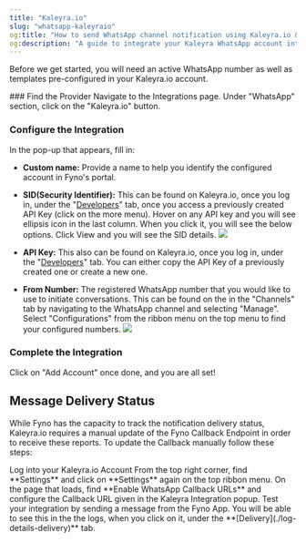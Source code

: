 ```yaml
---
title: "Kaleyra.io"
slug: "whatsapp-kaleyraio"
og:title: "How to send WhatsApp channel notification using Kaleyra.io & Fyno | Help Document"
og:description: "A guide to integrate your Kaleyra WhatsApp account into Fyno."
---
```


Before we get started, you will need an active WhatsApp number as well as templates pre-configured in your Kaleyra.io account.

<Steps>
### Find the Provider
Navigate to the Integrations page. Under "WhatsApp" section, click on the "Kaleyra.io" button.

### Configure the Integration

In the pop-up that appears, fill in:

-   **Custom name:** Provide a name to help you identify the configured account in Fyno's portal.

-   **SID(Security Identifier):** This can be found on Kaleyra.io, once you log in, under the "[Developers](https://in.kaleyra.io/api-keys)" tab, once you access a previously created API Key (click on the more menu). Hover on any API key and you will see ellipsis icon in the last column. When you click it, you will see the below options. Click View and you will see the SID details.
    ![](/images/whatsapp_kaleyra_sid.png)

-   **API Key:** This also can be found on Kaleyra.io, once you log in, under the "[Developers](https://in.kaleyra.io/api-keys)" tab. You can either copy the API Key of a previously created one or create a new one.

-   **From Number:** The registered WhatsApp number that you would like to use to initiate conversations. This can be found on the in the "Channels" tab by navigating to the WhatsApp channel and selecting "Manage". Select "Configurations" from the ribbon menu on the top menu to find your configured numbers.
    ![](/images/whatsapp_kaleyra_number.png)

### Complete the Integration

Click on "Add Account" once done, and you are all set!

</Steps>

## Message Delivery Status

While Fyno has the capacity to track the notification delivery status, Kaleyra.io requires a manual update of the Fyno Callback Endpoint in order to receive these reports. To update the Callback manually follow these steps:

<Steps>
    <Step>Log into your Kaleyra.io Account</Step>
    <Step>
        From the top right corner, find **Settings** and click on **Settings**
        again on the top ribbon menu.
    </Step>
    <Step>
        On the page that loads, find **Enable WhatsApp Callback URLs** and
        configure the Callback URL given in the Kaleyra Integration popup.
    </Step>
    <Step>
        Test your integration by sending a message from the Fyno App. You will
        be able to see this in the the logs, when you click on it, under the
        **[Delivery](./log-details-delivery)** tab.
    </Step>
</Steps>
